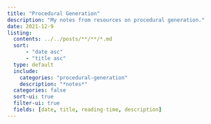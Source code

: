 ```yaml
---
title: "Procedural Generation"
description: "My notes from resources on procedural generation."
date: 2021-12-9
listing:
  contents: ../../posts/**/**/*.md
  sort: 
      - "date asc"
      - "title asc"
  type: default
  include: 
    categories: "procedural-generation"
    description: "*notes*"
  categories: false
  sort-ui: true
  filter-ui: true
  fields: [date, title, reading-time, description]
---
```


